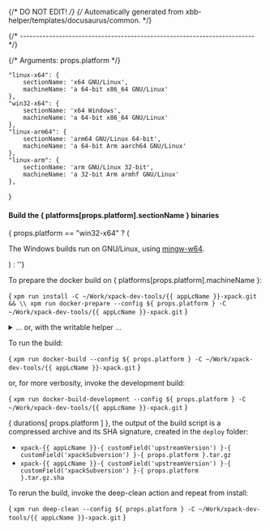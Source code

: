 {/* DO NOT EDIT! */}
{/* Automatically generated from xbb-helper/templates/docusaurus/common. */}



{/* ------------------------------------------------------------------------ */}

{/* Arguments: props.platform */}

    "linux-x64": {
        sectionName: 'x64 GNU/Linux',
        machineName: 'a 64-bit x86_64 GNU/Linux'
    },
    "win32-x64": {
        sectionName: 'x64 Windows',
        machineName: 'a 64-bit x86_64 GNU/Linux'
    },
    "linux-arm64": {
        sectionName: 'arm64 GNU/Linux 64-bit',
        machineName: 'a 64-bit Arm aarch64 GNU/Linux'
    },
    "linux-arm": {
        sectionName: 'arm GNU/Linux 32-bit',
        machineName: 'a 32-bit Arm armhf GNU/Linux'
    },
}

#### Build the { platforms[props.platform].sectionName } binaries

{ props.platform == "win32-x64" ? ( <p>The Windows builds run on GNU/Linux, using <a href="https://mingw-w64.org">mingw-w64</a>.</p> ) : ''}

To prepare the docker build on { platforms[props.platform].machineName }:

<CodeBlock language="sh"> {
`xpm run install -C ~/Work/xpack-dev-tools/{{ appLcName }}-xpack.git && \\
xpm run docker-prepare --config ${ props.platform } -C ~/Work/xpack-dev-tools/{{ appLcName }}-xpack.git`
} </CodeBlock>

<details>
<summary>... or, with the writable helper ...</summary>

<CodeBlock language="sh"> {
`xpm run install -C ~/Work/xpack-dev-tools/{{ appLcName }}-xpack.git && \\
xpm run link-deps -C ~/Work/xpack-dev-tools/{{ appLcName }}-xpack.git && \\
xpm run docker-prepare --config ${ props.platform } -C ~/Work/xpack-dev-tools/{{ appLcName }}-xpack.git && \\
xpm run docker-link-deps --config ${ props.platform } -C ~/Work/xpack-dev-tools/{{ appLcName }}-xpack.git`
} </CodeBlock>

</details>

To run the build:

<CodeBlock language="sh"> {
`xpm run docker-build --config ${ props.platform } -C ~/Work/xpack-dev-tools/{{ appLcName }}-xpack.git`
} </CodeBlock>

or, for more verbosity, invoke the development build:

<CodeBlock language="sh"> {
`xpm run docker-build-development --config ${ props.platform } -C ~/Work/xpack-dev-tools/{{ appLcName }}-xpack.git`
} </CodeBlock>

{ durations[ props.platform ] }, the output of the build script is a compressed
archive and its SHA signature, created in the `deploy` folder:

* <code>xpack-{{ appLcName }}-{ customField('upstreamVersion') }-{ customField('xpackSubversion') }-{ props.platform }.tar.gz</code>
* <code>xpack-{{ appLcName }}-{ customField('upstreamVersion') }-{ customField('xpackSubversion') }-{ props.platform }.tar.gz.sha</code>

To rerun the build, invoke the deep-clean action and repeat from install:

<CodeBlock language="sh"> {
`xpm run deep-clean --config ${ props.platform } -C ~/Work/xpack-dev-tools/{{ appLcName }}-xpack.git`
} </CodeBlock>

